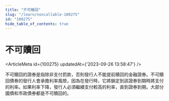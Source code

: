 ```yaml
---
title: "不可贖回"
slug: "/learn/noncallable-100275"
id: "100275"
hide_table_of_contents: true
---
```



# 不可贖回

<ArticleMeta id={100275} updatedAt={'2023-09-26 13:58:47'} />
<div className='border-solid border-b border-t-0 my-4 border-[var(--ifm-color-gray-300)]' />

不可贖回的證券是指除非支付罰款，否則發行人不能提前贖回的金融證券。不可贖回債券的發行人會承擔利率風險，因為在發行時，它將鎖定到該證券到期時將支付的利率。如果利率下降，發行人必須繼續支付較高的利率，直到證券到期。大部分國債和市政債券都是不可贖回的。
